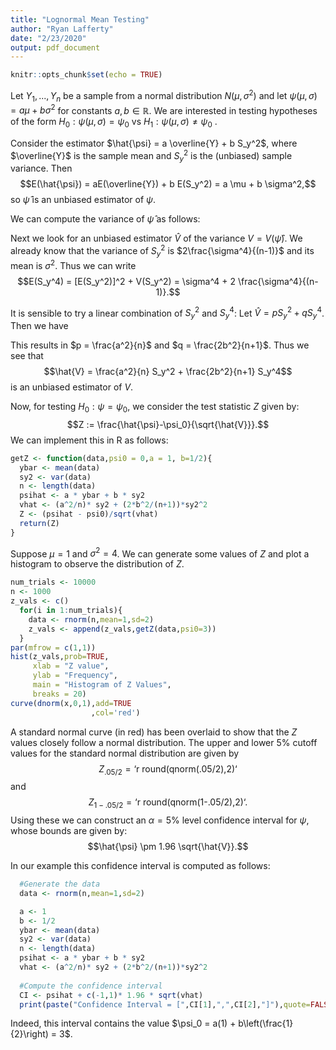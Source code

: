 ```yaml
---
title: "Lognormal Mean Testing"
author: "Ryan Lafferty"
date: "2/23/2020"
output: pdf_document
---
```


```r
knitr::opts_chunk$set(echo = TRUE)
```
Let $Y_1, ... , Y_n$ be a sample from a normal distribution $N(\mu,\sigma^2)$ and let $\psi(\mu,\sigma) = a \mu + b\sigma^2$ for constants $a,b\in\mathbb{R}$. We are interested in testing hypotheses of the form $H_0: \psi(\mu,\sigma) = \psi_0$ vs $H_1: \psi(\mu,\sigma) \neq \psi_0$ .

Consider the estimator $\hat{\psi} = a \overline{Y} + b S_y^2$, where $\overline{Y}$ is the sample mean and $S_y^2$ is the (unbiased) sample variance. Then $$E(\hat{\psi}) = aE(\overline{Y}) + b E(S_y^2) = a \mu + b \sigma^2,$$ so $\hat{\psi}$ is an unbiased estimator of $\psi$.

We can compute the variance of $\hat{\psi}$ as follows:

\begin{align*}
V(\hat{\psi}) & = V(a \overline{Y} + b S_y^2)\\
& = a^2 V(\overline{Y}) + b^2 V(S_y^2)\\
& = a^2 \frac{\sigma^2}{n} + b^2 V\left(\frac{\sigma^2}{n-1} \chi^2_{n-1}\right)\\
& = a^2 \frac{\sigma^2}{n} + 2 b^2 \frac{\sigma^4}{(n-1)}
\end{align*}

Next we look for an unbiased estimator $\hat{V}$ of the variance $V = V(\hat{\psi})$. We already know that the variance of $S_y^2$ is $2\frac{\sigma^4}{(n-1)}$ and its mean is $\sigma^2$. Thus we can write $$E(S_y^4) = [E(S_y^2)]^2 + V(S_y^2) = \sigma^4 + 2 \frac{\sigma^4}{(n-1)}.$$

It is sensible to try a linear combination of $S_y^2$ and $S_y^4$: Let $\hat{V} = p S_y^2 + q S_y^4$. Then we have 
\begin{align*}
E(\hat{V}) &= p \sigma^2 + q \left[1 + \frac{2}{n-1}\right]\sigma^4\\
&= p \sigma^2 + q \left[\frac{n+1}{n-1}\right]\sigma^4\\
& = a^2 \frac{\sigma^2}{n} + 2 b^2 \frac{\sigma^4}{(n-1)}
\end{align*}

This results in $p = \frac{a^2}{n}$ and $q = \frac{2b^2}{n+1}$. Thus we see that $$\hat{V} = \frac{a^2}{n} S_y^2 + \frac{2b^2}{n+1} S_y^4$$ is an unbiased estimator of $V$. 

Now, for testing $H_0: \psi = \psi_0$, we consider the test statistic $Z$ given by: $$Z := \frac{\hat{\psi}-\psi_0}{\sqrt{\hat{V}}}.$$ We can implement this in R as follows: 

```r
getZ <- function(data,psi0 = 0,a = 1, b=1/2){
  ybar <- mean(data)
  sy2 <- var(data)
  n <- length(data)
  psihat <- a * ybar + b * sy2
  vhat <- (a^2/n)* sy2 + (2*b^2/(n+1))*sy2^2
  Z <- (psihat - psi0)/sqrt(vhat)
  return(Z)
}
```

Suppose $\mu = 1$ and $\sigma^2 = 4$. We can generate some values of $Z$ and plot a histogram to observe the distribution of $Z$. 

```r
num_trials <- 10000
n <- 1000
z_vals <- c()
  for(i in 1:num_trials){
    data <- rnorm(n,mean=1,sd=2)
    z_vals <- append(z_vals,getZ(data,psi0=3))
  }
par(mfrow = c(1,1))
hist(z_vals,prob=TRUE,
     xlab = "Z value",
     ylab = "Frequency",
     main = "Histogram of Z Values",
     breaks = 20)
curve(dnorm(x,0,1),add=TRUE
                  ,col='red')
```

A standard normal curve (in red) has been overlaid to show that the $Z$ values closely follow a normal distribution. The upper and lower $5$% cutoff values for the standard normal distribution are given by $$Z_{.05/2} =\text{`r round(qnorm(.05/2),2)`}$$ and $$Z_{1-.05/2} =\text{`r round(qnorm(1-.05/2),2)`}.$$ Using these we can construct an $\alpha=5$% level confidence interval for $\psi$, whose bounds are given by:
$$\hat{\psi} \pm 1.96 \sqrt{\hat{V}}.$$

In our example this confidence interval is computed as follows:
```r
  #Generate the data
  data <- rnorm(n,mean=1,sd=2)

  a <- 1
  b <- 1/2
  ybar <- mean(data)
  sy2 <- var(data)
  n <- length(data)
  psihat <- a * ybar + b * sy2
  vhat <- (a^2/n)* sy2 + (2*b^2/(n+1))*sy2^2
  
  #Compute the confidence interval
  CI <- psihat + c(-1,1)* 1.96 * sqrt(vhat)
  print(paste("Confidence Interval = [",CI[1],",",CI[2],"]"),quote=FALSE)
```

Indeed, this interval contains the value $\psi_0 = a(1) + b\left(\frac{1}{2}\right) = 3$. 